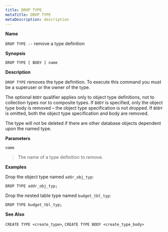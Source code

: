 ```yaml
---
title: DROP TYPE
metaTitle: DROP TYPE
metaDescription: description
---
```


**Name**

`DROP TYPE --` remove a type definition

**Synopsis**

``` text
DROP TYPE [ BODY ] name
```

**Description**

`DROP TYPE` removes the type definition. To execute this command you
must be a superuser or the owner of the type.

The optional `BODY` qualifier applies only to object type definitions,
not to collection types nor to composite types. If `BODY` is specified,
only the object type body is removed – the object type specification is
not dropped. If `BODY` is omitted, both the object type specification
and body are removed.

The type will not be deleted if there are other database objects
dependent upon the named type.

**Parameters**

`name`

> The name of a type definition to remove.

**Examples**

Drop the object type named `addr_obj_typ`:

``` text
DROP TYPE addr_obj_typ;
```

Drop the nested table type named `budget_tbl_typ`:

``` text
DROP TYPE budget_tbl_typ;
```

**See Also**

`CREATE TYPE <create_type>`, `CREATE TYPE BODY <create_type_body>`
